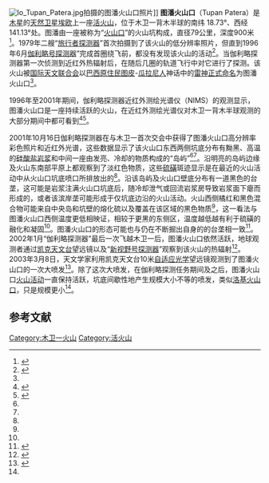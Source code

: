 [[Image:Io_Tupan_Patera.jpg|thumb]]拍摄的图潘火山口照片]]
'''图潘火山口'''（Tupan Patera）是[[木星|木星]]的[[天然卫星|天然卫星]][[木卫一|埃欧]]上一座[[活火山|活火山]]，位于木卫一背木半球的南纬 18.73°、西经 141.13°处{{coord|18.73|S|141.13|W|globe:io_type:landmark_source:gpn|display=inline,title|notes=<ref name="gpn">{{gpn|66304|Tupan Patera}}</ref>}}。图潘由一座被称为“[[木卫一的火山活动#火山口内部的喷发|火山口]]”的火山坑构成，直径79公里，深度900米<ref name="Turtle2004">{{cite journal |title=The final Galileo SSI observations of Io: orbits G28-I33 |journal=Icarus |last=Turtle |first=E. P. |display-authors=etal  |pages=3–28 |volume=169 |issue= 1|year=2004 |doi=10.1016/j.icarus.2003.10.014 |bibcode=2004Icar..169....3T}}</ref>。1979年二艘“[[旅行者计划|旅行者探测器]]”首次拍摄到了该火山的低分辨率照片，但直到1996年6月[[伽利略号探测器|伽利略号探测器]]”完成首圈绕飞前，都没有发现该火山的活动<ref name="Lopes1997">{{cite journal |title=Hot spots on Io: Initial results from Galileo's near-infrared mapping spectrometer |journal=Geophysical Research Letters |last=Lopes-Gautier |first=Rosaly |display-authors=etal  |pages=2,439–2,442 |volume=24 |issue=20 |year=1997 |doi=10.1029/97GL02662 |bibcode=1997GeoRL..24.2439G|url=https://trs.jpl.nasa.gov/bitstream/2014/22712/1/97-1236.pdf }}</ref>。当伽利略探测器第一次侦测到近红外热辐射后，在随后几圈的轨道飞行中对它进行了探测。该火山被[[国际天文联合会|国际天文联合会]]以[[巴西|巴西]][[原住民|原住民]][[图皮人|图皮]]-[[瓜拉尼人|瓜拉尼人]]神话中的[[雷神|雷神]][[行星体系命名法|正式命名]]为图潘火山口<ref name="gpn"/>。

1996年至2001年期间，伽利略探测器近红外测绘光谱仪（NIMS）的观测显示，图潘火山口是一座持续活跃的火山，在近红外测绘光谱仪对木卫一背木半球观测的大部分期间中都可看到<ref name="Lopes1999">{{cite journal |title=Active Volcanism on Io: Global Distribution and Variations in Activity |journal=Icarus |last=Lopes-Gautier |first=Rosaly |display-authors=etal  |pages=243–264 |volume=140 |issue= 2|year=1999 |doi=10.1006/icar.1999.6129 |bibcode=1999Icar..140..243L}}</ref><ref name="Lopes2004">{{cite journal |title=Lava lakes on Io: Observations of Io's volcanic activity from Galileo NIMS during the 2001 fly-bys |journal=Icarus |last=Lopes |first=R. M. C. |display-authors=etal  |pages=140–174 |volume=169 |issue= 1|year=2004 |doi=10.1016/j.icarus.2003.11.013 |bibcode=2004Icar..169..140L}}</ref>。

2001年10月16日伽利略探测器在与木卫一首次交会中获得了图潘火山口高分辨率彩色照片和近红外光谱，这些数据显示了该火山口东西两侧坑底分布有黝黑、高温的[[硅酸盐|硅酸盐岩浆]]和中间一座由发亮、冷却的物质构成的“岛屿”<ref name="Turtle2004"/><ref name="Lopes2004"/>。沿明亮的岛屿边缘及火山东南部平原上都观察到了淡红色物质，这些[[硫磺|硫磺]]斑迹显示是在最近的火山活动中从火山口坑底喷口所排放出的<ref name="Turtle2004"/>。沿该岛屿及火山口壁底分布有一道黑色的台垄，这可能是岩浆注满火山口坑底后，随冷却泄气或回流岩浆房导致岩浆面下瘪而形成的，或者该滨岸垄可能形成于仅坑底边沿的火山活动。火山西侧橘红和黑色混合物可能来自中央岛和坑壁的熔化硫以及覆盖在该区域的黑色物质<ref name="Turtle2004"/>，这一看法与图潘火山口西侧温度更低相映证，相较于更黑的东侧区，温度越低越有利于硫磺的融化和凝固<ref name="Lopes2004"/>。图潘火山口的形态可能也与仍在不断掘出自身的的台垄相一致<ref name="Keszthelyi2004">{{cite journal |title=A Post-Galileo view of Io's Interior |journal=Icarus |last=Keszthelyi |first=L. |display-authors=etal |pages=271–286 |volume=169 |issue=1 |year=2004 |doi=10.1016/j.icarus.2004.01.005 |bibcode=2004Icar..169..271K |url=https://zenodo.org/record/1259017 |access-date=2020-10-16 |archive-date=2020-10-31 |archive-url=https://web.archive.org/web/20201031074753/https://zenodo.org/record/1259017 |dead-url=no }}</ref>。
2002年1月“伽利略探测器”最后一次飞越木卫一后，图潘火山口依然活跃，地球观测者通过[[凯克天文台|凯克天文台]]望远镜以及“[[新视野号|新视野号探测器]]”观察到该火山的热辐射<ref name="Spencer2007">{{cite journal |title=Io Volcanism Seen by New Horizons: A Major Eruption of the Tvashtar Volcano |journal=Science |last=Spencer |first=J. R. |display-authors=etal  |pages=240–43 |volume=318 |issue= 5848|year=2007 |doi=10.1126/science.1147621 |pmid=17932290|bibcode = 2007Sci...318..240S |s2cid=36446567 }}</ref>。2003年3月8日，天文学家利用凯克天文台10米[[自适应光学|自适应光学]]望远镜观测到了图潘火山口的一次大喷发<ref name="MarchisTupan">{{cite conference |title=Volcanic Activity of Io Monitored with Keck-10m AO in 2003-2004 |booktitle=American Geophysical Union, Fall Meeting |location=[[San_Francisco,_California|San Francisco, California]] |last=Marchis |first=F. |display-authors=etal |year=2004 |id=#V33C-1483 |bibcode=2004AGUFM.V33C1483M}}</ref>。除了这次大喷发，在伽利略探测任务期间及之后，图潘火山口[[火山活动|火山活动]]一直保持活跃，坑底间歇性地产生规模大小不等的喷发，类似[[洛基火山口|洛基火山口]]，只是规模更小<ref name="Lopes2004"/>。

==参考文献==
{{reflist}}

{{Io}}

[[Category:木卫一火山|Category:木卫一火山]]
[[Category:活火山|Category:活火山]]